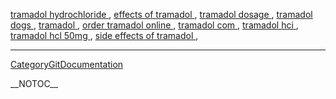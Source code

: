 <a href=' http://tramadol-hydrochloride.tramway.cn/ '>tramadol hydrochloride </a> , <a href=' http://effects-of-tramadol.tramway.cn/ '>effects of tramadol </a> , <a href=' http://tramadol-dosage.tramway.cn/ '>tramadol dosage </a> , <a href=' http://tramadol-dogs.tramway.cn/ '>tramadol dogs </a> , <a href=' http://tramadol.tramway.cn/ '>tramadol </a> , <a href=' http://order-tramadol-online.tramway.cn/ '>order tramadol online </a> , <a href=' http://tramadol-com.tramway.cn/ '>tramadol com </a> , <a href=' http://tramadol-hci.tramway.cn/ '>tramadol hci </a> , <a href=' http://tramadol-hcl-50mg.tramway.cn/ '>tramadol hcl 50mg </a> , <a href=' http://side-effects-of-tramadol.tramway.cn/ '>side effects of tramadol </a> ,
----
[[CategoryGitDocumentation]]

__NOTOC__